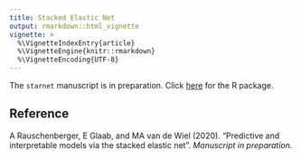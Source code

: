 ---
title: Stacked Elastic Net
output: rmarkdown::html_vignette
vignette: >
  %\VignetteIndexEntry{article}
  %\VignetteEngine{knitr::rmarkdown}
  %\VignetteEncoding{UTF-8}
---

The `starnet` manuscript is in preparation. Click [here](https://CRAN.R-project.org/package=starnet) for the R package.

## Reference

A Rauschenberger, E Glaab, and MA van de Wiel (2020).
"Predictive and interpretable models via the stacked elastic net".
*Manuscript in preparation.*
